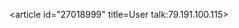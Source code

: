 <article id="27018999" title=User talk:79.191.100.115>
	<talkpage id="27018999" title="User talk:79.191.100.115">
{{ipsock|Wikinger|confirmed}}
	</talkpage>
</article>